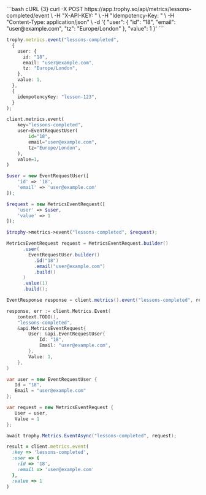 <CodeGroup>
```bash cURL {3}
curl -X POST https://app.trophy.so/api/metrics/lessons-completed/event \
     -H "X-API-KEY: <apiKey>" \
     -H "Idempotency-Key: <lesson-123>" \
     -H "Content-Type: application/json" \
     -d '{
  "user": {
    "id": "18",
    "email": "user@example.com",
    "tz": "Europe/London"
  },
  "value": 1
}'
```

```typescript Node {10-12}
trophy.metrics.event("lessons-completed",
  {
    user: {
      id: "18",
      email: "user@example.com",
      tz: "Europe/London",
    },
    value: 1,
  },
  {
    idempotencyKey: "lesson-123",
  }
);
```

```python Python
client.metrics.event(
    key="lessons-completed",
    user=EventRequestUser(
        id="18",
        email="user@example.com",
        tz="Europe/London",
    ),
    value=1,
)
```

```php PHP
$user = new EventRequestUser([
    'id' => '18',
    'email' => 'user@example.com'
]);

$request = new MetricsEventRequest([
    'user' => $user,
    'value' => 1
]);

$trophy->metrics->event("lessons-completed", $request);
```

```java Java
MetricsEventRequest request = MetricsEventRequest.builder()
      .user(
        EventRequestUser.builder()
          .id("18")
          .email("user@example.com")
          .build()
      )
      .value(1)
      .build();

EventResponse response = client.metrics().event("lessons-completed", request);
```

```go Go
response, err := client.Metrics.Event(
    context.TODO(),
    "lessons-completed",
    &api.MetricsEventRequest{
        User: &api.EventRequestUser{
            Id: "18",
            Email: "user@example.com",
        },
        Value: 1,
    },
)
```

```csharp C#
var user = new EventRequestUser {
   Id = "18",
   Email = "user@example.com"
};

var request = new MetricsEventRequest {
   User = user,
   Value = 1
};

await trophy.Metrics.EventAsync("lessons-completed", request);
```

```ruby Ruby
result = client.metrics.event(
  :key => 'lessons-completed',
  :user => {
    :id => '18',
    :email => 'user@example.com'
  },
  :value => 1
)
```

</CodeGroup>
